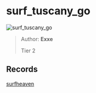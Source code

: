 
# surf_tuscany_go

![surf_tuscany_go](https://raw.githubusercontent.com/Sayt123/SurfMapPics/Maps-and-bonuses/csgo/surf_tuscany_go.jpg)

> Author: **Exxe**
>
> Tier 2

## Records

[surfheaven](https://surfheaven.eu/map/surf_tuscany_go)
